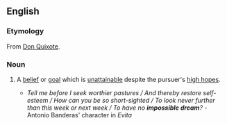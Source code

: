 ==English==

===Etymology===
From [[s:Don Quixote|Don Quixote]].

===Noun===
{{en-noun|-|sg=[[impossible]] [[dream]]}}

# {{figuratively}} A [[belief]] or [[goal]] which is [[unattainable]] despite the pursuer's [[high hopes]].
#*''Tell me before I seek worthier pastures / And thereby restore self-esteem / How can you be so short-sighted / To look never further than this week or next week / To have no '''impossible dream'''?'' -Antonio Banderas' character in ''Evita''